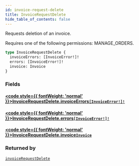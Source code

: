 ```yaml
---
id: invoice-request-delete
title: InvoiceRequestDelete
hide_table_of_contents: false
---
```








Requests deletion of an invoice. 

Requires one of the following permissions: MANAGE_ORDERS.

```graphql
type InvoiceRequestDelete {
  invoiceErrors: [InvoiceError!]!
  errors: [InvoiceError!]!
  invoice: Invoice
}
```


### Fields

#### [<code style={{ fontWeight: 'normal' }}>InvoiceRequestDelete.<b>invoiceErrors</b></code>](#)<Bullet />[`[InvoiceError!]!`](../../../developer/api-reference/objects/invoice-error) <Badge class="secondary" text="non-null"/> <Badge class="secondary" text="object"/>
> 
> 

#### [<code style={{ fontWeight: 'normal' }}>InvoiceRequestDelete.<b>errors</b></code>](#)<Bullet />[`[InvoiceError!]!`](../../../developer/api-reference/objects/invoice-error) <Badge class="secondary" text="non-null"/> <Badge class="secondary" text="object"/>
> 
> 

#### [<code style={{ fontWeight: 'normal' }}>InvoiceRequestDelete.<b>invoice</b></code>](#)<Bullet />[`Invoice`](../../../developer/api-reference/objects/invoice) <Badge class="secondary" text="object"/>
> 
> 



### Returned by

[`invoiceRequestDelete`](../../../developer/api-reference/mutations/invoice-request-delete)  <Badge class="secondary" text="mutation"/>



